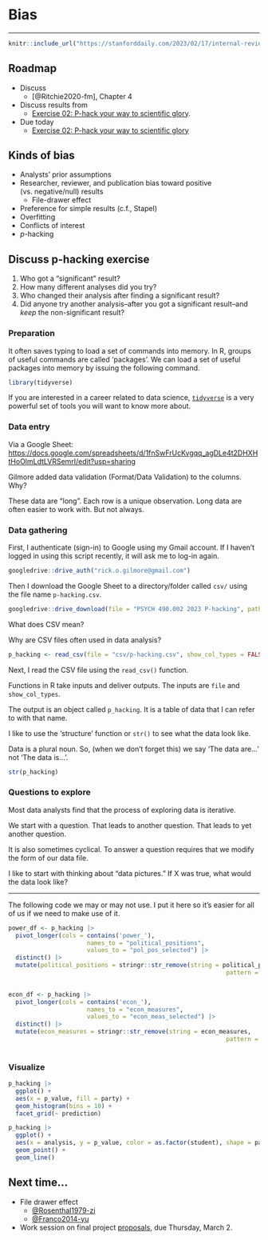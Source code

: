 # Bias  {-}

---

```r
knitr::include_url("https://stanforddaily.com/2023/02/17/internal-review-found-falsified-data-in-stanford-presidents-alzheimers-research-colleagues-allege/", height = "600px")
```

## Roadmap {-}

- Discuss
    - [@Ritchie2020-fm], Chapter 4
- Discuss results from
    - [Exercise 02: P-hack your way to scientific glory](https://psu-psychology.github.io/psych-490-reproducibility-2023-spring/ex_p_hacking).
- [Due today]{.orange_due}
    - [Exercise 02: P-hack your way to scientific glory](https://psu-psychology.github.io/psych-490-reproducibility-2023-spring/ex_p_hacking)

## Kinds of bias {-}

- Analysts' prior assumptions
- Researcher, reviewer, and publication bias toward positive (vs. negative/null) results
    - File-drawer effect
- Preference for simple results (c.f., Stapel)
- Overfitting
- Conflicts of interest
- *p*-hacking

## Discuss p-hacking exercise {-}

1. Who got a "significant" result?
1. How many different analyses did you try?
1. Who changed their analysis after finding a significant result?
1. Did anyone try another analysis--after you got a significant result--and *keep* the non-significant result?

### Preparation {-}

It often saves typing to load a set of commands into memory. In R, groups of useful commands are called 'packages'. We can load a set of useful packages into memory by issuing the following command.

```r
library(tidyverse)
```

If you are interested in a career related to data science, [`tidyverse`](https://www.tidyverse.org) is a very powerful set of tools you will want to know more about.

### Data entry {-}

Via a Google Sheet: <https://docs.google.com/spreadsheets/d/1fnSwFrUcKvgqq_agDLe4t2DHXHtHoOlmLdtLVRSemrI/edit?usp=sharing>

::: {.rmdnote}

Gilmore added data validation (Format/Data Validation) to the columns. Why?

:::

::: {.rmdnote}

These data are "long".
Each row is a unique observation.
Long data are often easier to work with.
But not always.

:::

### Data gathering {-}

First, I authenticate (sign-in) to Google using my Gmail account. If I haven't logged in using this script recently, it will ask me to log-in again.

```r
googledrive::drive_auth("rick.o.gilmore@gmail.com")
```

Then I download the Google Sheet to a directory/folder called `csv/` using the file name `p-hacking.csv`.


```r
googledrive::drive_download(file = "PSYCH 490.002 2023 P-hacking", path = "csv/p-hacking.csv", type = 'csv', overwrite = TRUE)
```

::: {.rmdnote}

What does CSV mean?

Why are CSV files often used in data analysis?

:::

```r
p_hacking <- read_csv(file = "csv/p-hacking.csv", show_col_types = FALSE)
```

Next, I read the CSV file using the `read_csv()` function.

Functions in R take inputs and deliver outputs. The inputs are `file` and `show_col_types`.

The output is an object called `p_hacking`. It is a table of data that I can refer to with that name.

I like to use the 'structure' function or `str()` to see what the data look like.

::: {.rmdnote}

Data is a plural noun. So, (when we don't forget this) we say 'The data are...' not 'The data is...'.

:::

```r
str(p_hacking)
```

### Questions to explore {-}

Most data analysts find that the process of exploring data is iterative.

We start with a question. That leads to another question. That leads to yet another question.

It is also sometimes cyclical. To answer a question requires that we modify the form of our data file.

I like to start with thinking about "data pictures." If X was true, what would the data look like?

---

The following code we may or may not use. I put it here so it's easier for all of us if we need to make use of it.

```r
power_df <- p_hacking |>
  pivot_longer(cols = contains('power_'), 
                      names_to = "political_positions", 
                      values_to = "pol_pos_selected") |>
  distinct() |>
  mutate(political_positions = stringr::str_remove(string = political_positions,
                                                             pattern = "power_"))
  
```

```r
econ_df <- p_hacking |>
  pivot_longer(cols = contains('econ_'), 
                      names_to = "econ_measures", 
                      values_to = "econ_meas_selected") |>
  distinct() |>
  mutate(econ_measures = stringr::str_remove(string = econ_measures,
                                                             pattern = "econ_"))
  
```

### Visualize {-}

```r
p_hacking |>
  ggplot() +
  aes(x = p_value, fill = party) +
  geom_histogram(bins = 10) +
  facet_grid(~ prediction)
```

```r
p_hacking |>
  ggplot() +
  aes(x = analysis, y = p_value, color = as.factor(student), shape = party) +
  geom_point() +
  geom_line()
```

## Next time... {-}

- File drawer effect
    - [@Rosenthal1979-zi](https://doi.org/10.1037/0033-2909.86.3.638)
    - [@Franco2014-yu](http://dx.doi.org/10.1126/science.1255484)
- Work session on final project [proposals](https://psu-psychology.github.io/psych-490-reproducibility-2023-spring/final_project.html), [due Thursday, March 2]{.orange_due}.
